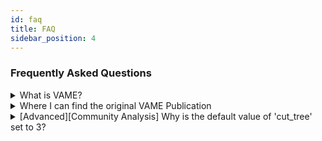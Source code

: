 ```yaml
---
id: faq
title: FAQ
sidebar_position: 4
---
```


### Frequently Asked Questions
<details>
  <summary>What is VAME?</summary>
  <p>
    VAME is a framework to cluster behavioral signals obtained from pose-estimation tools. 
    It is a [PyTorch](https://pytorch.org/)-based deep learning framework which leverages the power 
    of recurrent neural networks (RNN) to model sequential data. 
    In order to learn the underlying complex data distribution, we use the RNN in a variational autoencoder 
    setting to extract the latent state of the animal in every step of the input time series.
  </p>
</details>

<details>
  <summary>Where I can find the original VAME Publication</summary>
  <p>
    The original VAME publication can be found at the following link:
    <a href="https://www.biorxiv.org/content/10.1101/2020.05.14.095430v2">VAME</a>
  </p>
</details>

<details>
  <summary>[Advanced][Community Analysis] Why is the default value of 'cut_tree' set to 3?</summary>
  <p>
    Starting in VAME 0.12, we have added a default that the communities are assigned by cutting the dendrogram at node level 3. In a purely bifurcating dendrogram, this would result in 8 communities (A-H).<br>
    See [image] example of a dendrogram before and after node-3 cut.<br>
    This approach is recommended for VAME analysis of murine exploration of an open field for >20 minutes. Other species or behavioral conditions may result in dendrogram that are differently structured than the above     example. In those cases, users may consider selectin a higher or lower cut level (passed as an argument), or making custom motif->community assignments (post-VAME, done manually).
  </p>
</details>
